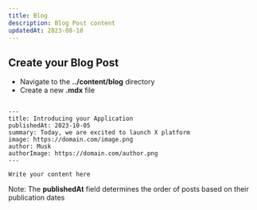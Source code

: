 ```yaml
---
title: Blog
description: Blog Post content
updatedAt: 2023-08-18
---
```


## Create your Blog Post

* Navigate to the **../content/blog** directory
* Create a new **.mdx** file

``` shell

---
title: Introducing your Application
publishedAt: 2023-10-05
summary: Today, we are excited to launch X platform
image: https://domain.com/image.png
author: Musk
authorImage: https://domain.com/author.png
---

Write your content here

```

Note: The **publishedAt** field determines the order of posts based on their publication dates